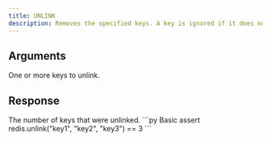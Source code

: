 ```yaml
---
title: UNLINK
description: Removes the specified keys. A key is ignored if it does not exist.
---
```



## Arguments

<ParamField body="keys" type="*List[str]" required>
  One or more keys to unlink.
</ParamField>

## Response

<ResponseField type="int" required>
  The number of keys that were unlinked.
</ResponseField>

<RequestExample>
```py Basic
assert redis.unlink("key1", "key2", "key3") == 3
```
</RequestExample>
